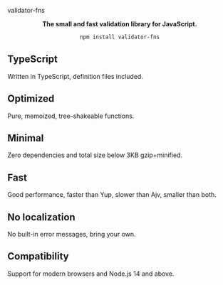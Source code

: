 
<HeroTitle>validator-fns</HeroTitle>

<Center>

**The small and fast validation library for JavaScript.**

```bash
npm install validator-fns
```

</Center>

<Grid>

<Card>

## TypeScript

Written in TypeScript, definition files included.

</Card>

<Card>

## Optimized

Pure, memoized, tree-shakeable functions.

</Card>

<Card>

## Minimal

Zero dependencies and total size below 3KB gzip+minified.

</Card>

<Card>

## Fast

Good performance, faster than Yup, slower than Ajv, smaller than both.

</Card>

<Card>

## No localization

No built-in error messages, bring your own.

</Card>

<Card>

## Compatibility

Support for modern browsers and Node.js 14 and above.

</Card>
</Grid>
